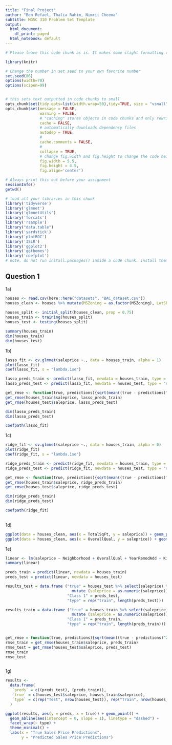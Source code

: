 ```yaml
---
title: "Final Project"
author: "Ben Refael, Thalia Rahim, Nimrit Cheema"
subtitle: MGSC 310 Problem Set Template
output:
  html_document:
    df_print: paged
  html_notebook: default
---
```


```r

# Please leave this code chunk as is. It makes some slight formatting changes to alter the output to be more aesthetically pleasing. 

library(knitr)

# Change the number in set seed to your own favorite number
set.seed(86)
options(width=70)
options(scipen=99)


# this sets text outputted in code chunks to small
opts_chunk$set(tidy.opts=list(width.wrap=50),tidy=TRUE, size = "vsmall")  
opts_chunk$set(message = FALSE,                                          
               warning = FALSE,
               # "caching" stores objects in code chunks and only rewrites if you change things
               cache = FALSE,                               
               # automatically downloads dependency files
               autodep = TRUE,
               # 
               cache.comments = FALSE,
               # 
               collapse = TRUE,
               # change fig.width and fig.height to change the code height and width by default
               fig.width = 5.5,  
               fig.height = 4.5,
               fig.align='center')


```

```r

# Always print this out before your assignment
sessionInfo()
getwd()

```


<!-- ### start answering your problem set here -->
<!-- You may export your homework in either html or pdf, with the former usually being easier. 
     To export or compile your Rmd file: click above on 'Knit' then 'Knit to HTML' -->
<!-- Be sure to submit both your .Rmd file and the compiled .html or .pdf file for full credit -->


```r

# load all your libraries in this chunk 
library('tidyverse')
library('glmnet')
library('glmnetUtils')
library('forcats')
library('rsample')
library("data.table")
library('yardstick')
library('plotROC')
library('ISLR')
library('ggplot2')
library('ggthemes')
library('coefplot')
# note, do not run install.packages() inside a code chunk. install them in the console outside of a code chunk. 

```



## Question 1

1a) 

```r
houses <- read.csv(here::here("datasets", "BAC_dataset.csv"))
houses_clean <- houses %>% mutate(MSZoning = as.factor(MSZoning), LotShape = as.factor(LotShape), LotConfig = as.factor(LotConfig), Neighborhood = as.factor(Neighborhood), Condition1 = as.factor(Condition1), BldgType = as.factor(BldgType), HouseStyle = as.factor(HouseStyle), pool = as.factor(pool), KitchenQual = as.factor(KitchenQual),   Furnished = as.factor(Furnished)) %>% rename("saleprice"= 1) %>% na.omit()
                                  
houses_split <- initial_split(houses_clean, prop = 0.75)
houses_train <- training(houses_split)
houses_test <- testing(houses_split)

summary(houses_train)
dim(houses_train)
dim(houses_test)
```

1b) 

```r
lasso_fit <- cv.glmnet(saleprice ~., data = houses_train, alpha = 1)
plot(lasso_fit)
coef(lasso_fit, s = "lambda.1se")

lasso_preds_train <- predict(lasso_fit, newdata = houses_train, type = "response")
lasso_preds_test <- predict(lasso_fit, newdata = houses_test, type = "response")

get_rmse <- function(true, predictions){sqrt(mean((true - predictions)^2))}
get_rmse(houses_train$saleprice, lasso_preds_train)
get_rmse(houses_test$saleprice, lasso_preds_test)

dim(lasso_preds_train)
dim(lasso_preds_test)

coefpath(lasso_fit)
```

1c) 

```r
ridge_fit <- cv.glmnet(saleprice ~., data = houses_train, alpha = 0)
plot(ridge_fit)
coef(ridge_fit, s = "lambda.1se")

ridge_preds_train <- predict(ridge_fit, newdata = houses_train, type = "response")
ridge_preds_test <- predict(ridge_fit, newdata = houses_test, type = "response")

get_rmse <- function(true, predictions){sqrt(mean((true - predictions)^2))}
get_rmse(houses_train$saleprice, ridge_preds_train)
get_rmse(houses_test$saleprice, ridge_preds_test)

dim(ridge_preds_train)
dim(ridge_preds_test)

coefpath(ridge_fit)
 
```

1d) 

```r
ggplot(data = houses_clean, aes(x = TotalSqFt, y = saleprice)) + geom_point() + geom_smooth() + ggtitle("Square Footage vs Sale Price") + theme_fivethirtyeight()
ggplot(data = houses_clean, aes(x = OverallQual, y = saleprice)) + geom_point() + ggtitle("Overall Quality vs Sale Price") + theme_fivethirtyeight()

```

1e) 

```r
linear <- lm(saleprice ~ Neighborhood + OverallQual + YearRemodAdd + KitchenQual + GarageCars + TotalSqFt, data = houses_train)
summary(linear)

preds_train = predict(linear, newdata = houses_train)
preds_test = predict(linear, newdata = houses_test)

results_test = data.frame ("true" = houses_test %>% select(saleprice) %>%
                             mutate (saleprice = as.numeric(saleprice)),
                           "Class 1" = preds_test,
                           "type" = rep("train", length(preds_test)))

results_train = data.frame ("true" = houses_train %>% select(saleprice) %>%
                             mutate (saleprice = as.numeric(saleprice)),
                           "Class 1" = preds_train,
                           "type" = rep("train", length(preds_train)))


get_rmse = function(true, predictions){sqrt(mean((true - predictions)^2))}
rmse_train = get_rmse(houses_train$saleprice, preds_train)
rmse_test = get_rmse(houses_test$saleprice, preds_test)
rmse_train
rmse_test



```



1g) 

```r
results <- 
  data.frame(
   `preds` = c((preds_test), (preds_train)),
   `true` = c(houses_test$saleprice, houses_train$saleprice),
   `type` = c(rep("Test", nrow(houses_test)), rep("Train", nrow(houses_train)))
  )

ggplot(results, aes(y = preds, x = true)) + geom_point() +
  geom_abline(aes(intercept = 0, slope = 1), linetype = "dashed") + 
  facet_wrap(~ type) + 
  theme_minimal() + 
  labs(x = "True Sales Price Predictions", 
       y = "Predicted Sales Price Predictions")


```

